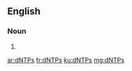 ==English==

===Noun===
{{head|en|plural}}

# {{plural of|dNTP|lang=en|nocat=1}}

[[ar:dNTPs]]
[[fr:dNTPs]]
[[ku:dNTPs]]
[[mg:dNTPs]]